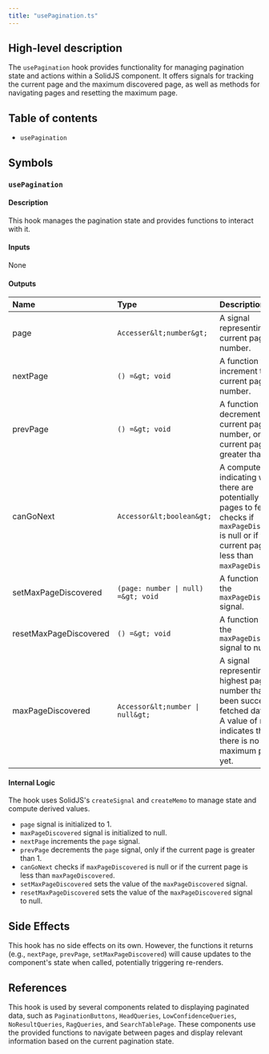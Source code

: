 ```yaml
---
title: "usePagination.ts"
---
```


## High-level description
The `usePagination` hook provides functionality for managing pagination state and actions within a SolidJS component. It offers signals for tracking the current page and the maximum discovered page, as well as methods for navigating pages and resetting the maximum page.

## Table of contents
- `usePagination`

## Symbols

### `usePagination`
#### Description
This hook manages the pagination state and provides functions to interact with it.

#### Inputs
None

#### Outputs
| Name | Type | Description |
|:-----|:-----|:------------|
| page | `Accesser&lt;number&gt;` | A signal representing the current page number. |
| nextPage | `() =&gt; void` | A function to increment the current page number. |
| prevPage | `() =&gt; void` | A function to decrement the current page number, only if the current page is greater than 1. |
| canGoNext | `Accessor&lt;boolean&gt;` | A computed value indicating whether there are potentially more pages to fetch. It checks if `maxPageDiscovered` is null or if the current page is less than `maxPageDiscovered`. |
| setMaxPageDiscovered | `(page: number \| null) =&gt; void` | A function to set the `maxPageDiscovered` signal. |
| resetMaxPageDiscovered | `() =&gt; void` | A function to reset the `maxPageDiscovered` signal to null. |
| maxPageDiscovered | `Accessor&lt;number \| null&gt;` | A signal representing the highest page number that has been successfully fetched data from. A value of null indicates that there is no known maximum page yet. |

#### Internal Logic
The hook uses SolidJS's `createSignal` and `createMemo` to manage state and compute derived values. 
- `page` signal is initialized to 1.
- `maxPageDiscovered` signal is initialized to null.
- `nextPage` increments the `page` signal.
- `prevPage` decrements the `page` signal, only if the current page is greater than 1.
- `canGoNext` checks if `maxPageDiscovered` is null or if the current page is less than `maxPageDiscovered`.
- `setMaxPageDiscovered` sets the value of the `maxPageDiscovered` signal.
- `resetMaxPageDiscovered` sets the value of the `maxPageDiscovered` signal to null.

## Side Effects
This hook has no side effects on its own. However, the functions it returns (e.g., `nextPage`, `prevPage`, `setMaxPageDiscovered`) will cause updates to the component's state when called, potentially triggering re-renders.

## References
This hook is used by several components related to displaying paginated data, such as `PaginationButtons`, `HeadQueries`, `LowConfidenceQueries`, `NoResultQueries`, `RagQueries`, and `SearchTablePage`. These components use the provided functions to navigate between pages and display relevant information based on the current pagination state.
